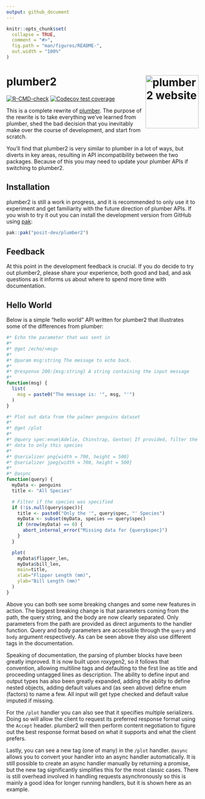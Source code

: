 ```yaml
---
output: github_document
---
```


<!-- README.md is generated from README.Rmd. Please edit that file -->

```r
knitr::opts_chunk$set(
  collapse = TRUE,
  comment = "#>",
  fig.path = "man/figures/README-",
  out.width = "100%"
)
```

# plumber2 <a href="https://posit-dev.github.io/plumber2/"><img src="man/figures/logo.svg" align="right" height="139" alt="plumber2 website" /></a>

<!-- badges: start -->
[![R-CMD-check](https://github.com/posit-dev/plumber2/actions/workflows/R-CMD-check.yaml/badge.svg)](https://github.com/posit-dev/plumber2/actions/workflows/R-CMD-check.yaml)
[![Codecov test coverage](https://codecov.io/gh/posit-dev/plumber2/graph/badge.svg)](https://app.codecov.io/gh/posit-dev/plumber2)
<!-- badges: end -->

This is a complete rewrite of [plumber](https://www.rplumber.io). The
purpose of the rewrite is to take everything we’ve learned from plumber,
shed the bad decision that you inevitably make over the course of
development, and start from scratch.

You’ll find that plumber2 is very similar to plumber in a lot of ways,
but diverts in key areas, resulting in API incompatibility between the
two packages. Because of this you may need to update your plumber APIs
if switching to plumber2.

## Installation

plumber2 is still a work in progress, and it is recommended to only use it to
experiment and get familiarity with the future direction of plumber APIs. If you
wish to try it out you can install the development version from GitHub using
[pak](https://pak.r-lib.org):

```r
pak::pak("posit-dev/plumber2")
```

## Feedback

At this point in the development feedback is crucial. If you do decide to try
out plumber2, please share your experience, both good and bad, and ask questions
as it informs us about where to spend more time with documentation.

## Hello World

Below is a simple "hello world" API written for plumber2 that illustrates some
of the differences from plumber:

```r
#* Echo the parameter that was sent in
#*
#* @get /echo/<msg>
#*
#* @param msg:string The message to echo back.
#*
#* @response 200:{msg:string} A string containing the input message
#*
function(msg) {
  list(
    msg = paste0("The message is: '", msg, "'")
  )
}

#* Plot out data from the palmer penguins dataset
#*
#* @get /plot
#*
#* @query spec:enum|Adelie, Chinstrap, Gentoo| If provided, filter the
#* data to only this species
#*
#* @serializer png{width = 700, height = 500}
#* @serializer jpeg{width = 700, height = 500}
#*
#* @async
function(query) {
  myData <- penguins
  title <- "All Species"

  # Filter if the species was specified
  if (!is.null(query$spec)){
    title <- paste0("Only the '", query$spec, "' Species")
    myData <- subset(myData, species == query$spec)
    if (nrow(myData) == 0) {
      abort_internal_error("Missing data for {query$spec}")
    }
  }

  plot(
    myData$flipper_len,
    myData$bill_len,
    main=title,
    xlab="Flipper Length (mm)",
    ylab="Bill Length (mm)"
  )
}
```

Above you can both see some breaking changes and some new features in action.
The biggest breaking change is that parameters coming from the path, the query
string, and the body are now clearly separated. Only parameters from the path
are provided as direct arguments to the handler function. Query and body
parameters are accessible through the `query` and `body` argument respectively.
As can be seen above they also use different tags in the documentation.

Speaking of documentation, the parsing of plumber blocks have been greatly
improved. It is now built upon roxygen2, so it follows that convention, allowing
multiline tags and defaulting to the first line as title and proceeding untagged
lines as description. The ability to define input and output types has also been
greatly expanded, adding the ability to define nested objects, adding default
values and (as seen above) define enum (factors) to name a few. All input will
get type checked and default value imputed if missing.

For the `/plot` handler you can also see that it specifies multiple serializers.
Doing so will allow the client to request its preferred response format using
the `Accept` header. plumber2 will then perform content negotiation to figure
out the best response format based on what it supports and what the client
prefers.

Lastly, you can see a new tag (one of many) in the `/plot` handler. `@async`
allows you to convert your handler into an async handler automatically. It is
still possible to create an async handler manually by returning a promise, but
the new tag significantly simplifies this for the most classic cases. There is
still overhead involved in handling requests asynchronously so this is mainly a
good idea for longer running handlers, but it is shown here as an example.
